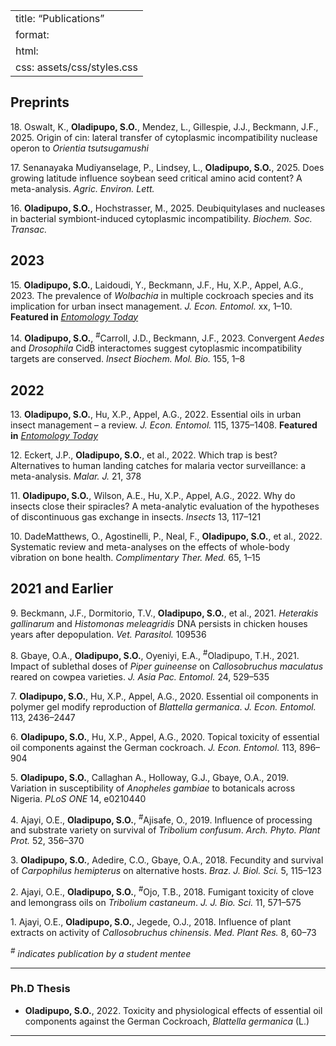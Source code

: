
---
title: "Publications"
format:
  html:
    css: assets/css/styles.css
---


## Preprints

<span class="pub-number">18.</span> Oswalt, K., **Oladipupo, S.O.**, Mendez, L., Gillespie, J.J., Beckmann, J.F., 2025. Origin of cin: lateral transfer of cytoplasmic incompatibility nuclease operon to *Orientia tsutsugamushi*

<span class="pub-number">17.</span> Senanayaka Mudiyanselage, P., Lindsey, L., **Oladipupo, S.O.**, 2025. Does growing latitude influence soybean seed critical amino acid content? A meta-analysis. _Agric. Environ. Lett._

<span class="pub-number">16.</span> **Oladipupo, S.O.**, Hochstrasser, M., 2025. Deubiquitylases and nucleases in bacterial symbiont-induced cytoplasmic incompatibility. _Biochem. Soc. Transac._

## 2023

<span class="pub-number">15.</span> **Oladipupo, S.O.**, Laidoudi, Y., Beckmann, J.F., Hu, X.P., Appel, A.G., 2023. The prevalence of *Wolbachia* in multiple cockroach species and its implication for urban insect management. _J. Econ. Entomol._ xx, 1–10. **Featured in** *[Entomology Today](https://entomologytoday.org/2023/06/15/wolbachia-cockroaches-new-paradigm-urban-pest-management/)*

<span class="pub-number">14.</span> **Oladipupo, S.O.**, <sup>#</sup>Carroll, J.D., Beckmann, J.F., 2023. Convergent _Aedes_ and _Drosophila_ CidB interactomes suggest cytoplasmic incompatibility targets are conserved. _Insect Biochem. Mol. Bio._ 155, 1–8

## 2022

<span class="pub-number">13.</span> **Oladipupo, S.O.**, Hu, X.P., Appel, A.G., 2022. Essential oils in urban insect management – a review. _J. Econ. Entomol._ 115, 1375–1408. **Featured in** *[Entomology Today](https://entomologytoday.org/2022/07/14/essential-oils-untapped-resource-managing-urban-insect-pests/)*

<span class="pub-number">12.</span> Eckert, J.P., **Oladipupo, S.O.**, et al., 2022. Which trap is best? Alternatives to human landing catches for malaria vector surveillance: a meta-analysis. _Malar. J._ 21, 378

<span class="pub-number">11.</span> **Oladipupo, S.O.**, Wilson, A.E., Hu, X.P., Appel, A.G., 2022. Why do insects close their spiracles? A meta-analytic evaluation of the hypotheses of discontinuous gas exchange in insects. _Insects_ 13, 117–121

<span class="pub-number">10.</span> DadeMatthews, O., Agostinelli, P., Neal, F., **Oladipupo, S.O.**, et al., 2022. Systematic review and meta-analyses on the effects of whole-body vibration on bone health. _Complimentary Ther. Med._ 65, 1–15

## 2021 and Earlier

<span class="pub-number">9.</span> Beckmann, J.F., Dormitorio, T.V., **Oladipupo, S.O.**, et al., 2021. *Heterakis gallinarum* and *Histomonas meleagridis* DNA persists in chicken houses years after depopulation. _Vet. Parasitol._ 109536

<span class="pub-number">8.</span> Gbaye, O.A., **Oladipupo, S.O.**, Oyeniyi, E.A., <sup>#</sup>Oladipupo, T.H., 2021. Impact of sublethal doses of *Piper guineense* on *Callosobruchus maculatus* reared on cowpea varieties. _J. Asia Pac. Entomol._ 24, 529–535

<span class="pub-number">7.</span> **Oladipupo, S.O.**, Hu, X.P., Appel, A.G., 2020. Essential oil components in polymer gel modify reproduction of *Blattella germanica*. _J. Econ. Entomol._ 113, 2436–2447

<span class="pub-number">6.</span> **Oladipupo, S.O.**, Hu, X.P., Appel, A.G., 2020. Topical toxicity of essential oil components against the German cockroach. _J. Econ. Entomol._ 113, 896–904

<span class="pub-number">5.</span> **Oladipupo, S.O.**, Callaghan A., Holloway, G.J., Gbaye, O.A., 2019. Variation in susceptibility of *Anopheles gambiae* to botanicals across Nigeria. _PLoS ONE_ 14, e0210440

<span class="pub-number">4.</span> Ajayi, O.E., **Oladipupo, S.O.**, <sup>#</sup>Ajisafe, O., 2019. Influence of processing and substrate variety on survival of *Tribolium confusum*. _Arch. Phyto. Plant Prot._ 52, 356–370

<span class="pub-number">3.</span> **Oladipupo, S.O.**, Adedire, C.O., Gbaye, O.A., 2018. Fecundity and survival of *Carpophilus hemipterus* on alternative hosts. _Braz. J. Biol. Sci._ 5, 115–123

<span class="pub-number">2.</span> Ajayi, O.E., **Oladipupo, S.O.**, <sup>#</sup>Ojo, T.B., 2018. Fumigant toxicity of clove and lemongrass oils on *Tribolium castaneum*. _J. J. Bio. Sci._ 11, 571–575

<span class="pub-number">1.</span> Ajayi, O.E., **Oladipupo, S.O.**, Jegede, O.J., 2018. Influence of plant extracts on activity of *Callosobruchus chinensis*. _Med. Plant Res._ 8, 60–73

_<sup>#</sup> indicates publication by a student mentee_

---

### Ph.D Thesis
- **Oladipupo, S.O.**, 2022. Toxicity and physiological effects of essential oil components against the German Cockroach, *Blattella germanica* (L.)

---
